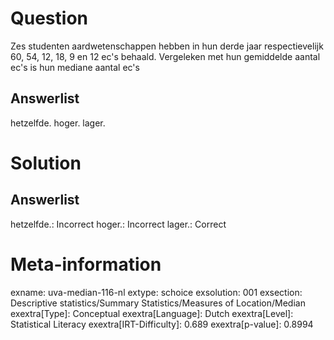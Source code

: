 Question
========

Zes studenten aardwetenschappen hebben in hun derde jaar respectievelijk
60, 54, 12, 18, 9 en 12 ec\'s behaald. Vergeleken met hun gemiddelde
aantal ec\'s is hun mediane aantal ec\'s

Answerlist
----------

hetzelfde.
hoger.
lager.

Solution
========

Answerlist
----------

hetzelfde.: Incorrect
hoger.: Incorrect
lager.: Correct

Meta-information
================
exname: uva-median-116-nl
extype: schoice
exsolution: 001
exsection: Descriptive statistics/Summary Statistics/Measures of Location/Median
exextra[Type]: Conceptual
exextra[Language]: Dutch
exextra[Level]: Statistical Literacy
exextra[IRT-Difficulty]: 0.689
exextra[p-value]: 0.8994
